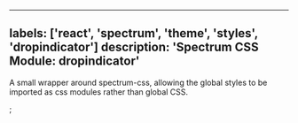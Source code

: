 

---
labels: ['react', 'spectrum', 'theme', 'styles', 'dropindicator']
description: 'Spectrum CSS Module: dropindicator'
---


A small wrapper around spectrum-css, allowing the global
styles to be imported as css modules rather than global CSS.

<CSSModulePreview styles={styles} />;
